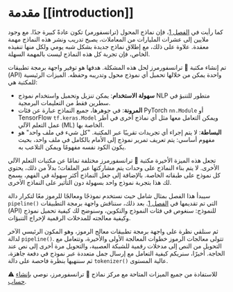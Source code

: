 # مقدمة [[introduction]]

<CourseFloatingBanner
    chapter={2}
    classNames="absolute z-10 right-0 top-0"
/>

كما رأيت في [الفصل 1](/course/chapter1)، فإن نماذج المحول (ترانسفورمر) تكون عادةً كبيرة جدًا. مع وجود ملايين إلى عشرات المليارات من المعاملات، يصبح تدريب ونشر هذه النماذج مهمة معقدة. علاوة على ذلك، مع إطلاق نماذج جديدة بشكل شبه يومي ولكل منها تنفيذه الخاص، فإن تجربة كل هذه النماذج ليست بالمهمة السهلة.

تم إنشاء مكتبة 🤗 ترانسفورمرز لحل هذه المشكلة. هدفها هو توفير واجهة برمجة تطبيقات (API) واحدة يمكن من خلالها تحميل أي نموذج محول وتدريبه وحفظه. الميزات الرئيسية للمكتبة هي:

- **سهولة الاستخدام**: يمكن تنزيل وتحميل واستخدام نموذج NLP متطور للتنبؤ في سطرين فقط من التعليمات البرمجية.
- **المرونة**: في جوهرها، جميع النماذج عبارة عن فئات PyTorch `nn.Module` أو TensorFlow `tf.keras.Model` ويمكن التعامل معها مثل أي نماذج أخرى في أطر عمل التعلم الآلي (ML) الخاصة بها.
- **البساطة**: لا يتم إجراء أي تجريدات تقريبًا عبر المكتبة. "كل شيء في ملف واحد" هو مفهوم أساسي: يتم تعريف تمرير نموذج إلى الأمام بالكامل في ملف واحد، بحيث يكون الكود نفسه مفهومًا ويمكن التلاعب به.

تجعل هذه الميزة الأخيرة مكتبة 🤗 ترانسفورمرز مختلفة تمامًا عن مكتبات التعلم الآلي الأخرى. لا يتم بناء النماذج على وحدات يتم مشاركتها عبر الملفات؛ بدلاً من ذلك، يحتوي كل نموذج على طبقاته الخاصة. بالإضافة إلى جعل النماذج أكثر سهولة في الفهم، يسمح لك هذا بتجربة نموذج واحد بسهولة دون التأثير على النماذج الأخرى.

سيبدأ هذا الفصل بمثال شامل حيث نستخدم نموذجًا ومعالجًا للرموز معًا لتكرار دالة `pipeline()` التي تم تقديمها في [الفصل 1](/course/chapter1). بعد ذلك، سنناقش واجهة برمجة التطبيقات (API) للنموذج: سنغوص في فئات النموذج والتكوين، وسنوضح لك كيفية تحميل نموذج وكيفية معالجته للمدخلات الرقمية لإخراج التنبؤات.

ثم سنلقي نظرة على واجهة برمجة تطبيقات معالج الرموز، وهو المكون الرئيسي الآخر لدالة `pipeline()`. تتولى معالجات الرموز خطوات المعالجة الأولى والأخيرة، وتتعامل مع التحويل من النص إلى مدخلات رقمية للشبكة العصبية، والتحويل مرة أخرى إلى نص عند الحاجة. أخيرًا، سنريكم كيفية التعامل مع إرسال جمل متعددة عبر نموذج في دفعة جاهزة، ثم سننهيها بنظرة فاحصة على دالة `tokenizer()` عالية المستوى.

<Tip>
⚠️ للاستفادة من جميع الميزات المتاحة مع مركز نماذج 🤗 ترانسفورمرز، نوصي <a href="https://huggingface.co/join">بإنشاء حساب</a>.
</Tip>